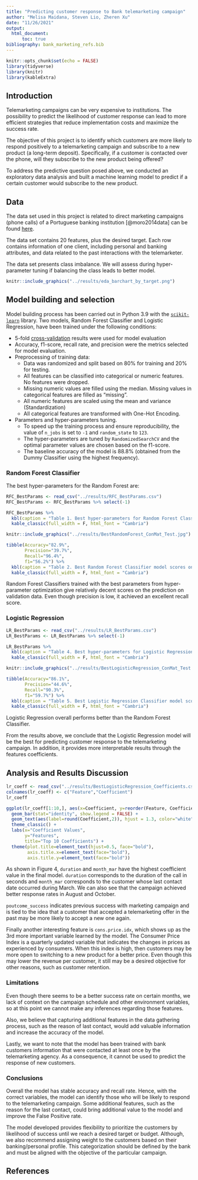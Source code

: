 ```yaml
---
title: "Predicting customer response to Bank telemarketing campaign"
author: "Melisa Maidana, Steven Lio, Zheren Xu"
date: "11/26/2021"
output: 
  html_document:
      toc: true
bibliography: bank_marketing_refs.bib
---
```


```r
knitr::opts_chunk$set(echo = FALSE)
library(tidyverse)
library(knitr)
library(kableExtra)
```

## Introduction

Telemarketing campaigns can be very expensive to institutions. 
The possibility to predict the likelihood of customer response can lead to more efficient strategies that reduce implementation costs and maximize the success rate.

The objective of this project is to identify which customers are more likely 
to respond positively to a telemarketing campaign and subscribe to a new product (a long-term deposit). 
Specifically, if a customer is contacted over the phone, will they subscribe to the new product being offered?

To address the predictive question posed above, we conducted an exploratory data analysis 
and built a machine learning model to predict if a certain customer would subscribe to the new product.

## Data

The data set used in this project is related to direct marketing campaigns (phone calls) of a Portuguese banking institution [@moro2014data] can be found [here](http://archive.ics.uci.edu/ml/machine-learning-databases/00222/bank-additional.zip).

The data set contains 20 features, plus the desired target. 
Each row contains information of one client, including personal and banking attributes, 
and data related to the past interactions with the telemarketer.

The data set presents class imbalance. We will assess during hyper-parameter tuning 
if balancing the class leads to better model.


```r
knitr::include_graphics("../results/eda_barchart_by_target.png")
```


## Model building and selection
Model building process has been carried out in Python 3.9 with the [`scikit-learn`](https://scikit-learn.org/stable/) library. Two models, Random Forest Classifier and Logistic Regression, have been trained under the following conditions:

  * 5-fold [cross-validation](https://en.wikipedia.org/wiki/Cross-validation_(statistics)) results were used for model evaluation
  * Accuracy, f1-score, recall rate, and precision were the metrics selected for model evaluation.
  * Preprocessing of training data:
    - Data was randomized and split based on 80% for training and 20% for testing.
    - All features can be classified into categorical or numeric features. No features were dropped.
    - Missing numeric values are filled using the median. Missing values in categorical features are filled as "missing".
    - All numeric features are scaled using the mean and variance (Standardization)
    - All categorical features are transformed with One-Hot Encoding.
  * Parameters and hyper-parameters tuning.
    - To speed up the training process and ensure reproducibility, the value of `n_jobs` is set to `-1` and `random_state` to `123`.
    - The hyper-parameters are tuned by `RandomizedSearchCV` and the optimal parameter values are chosen based on the f1-score.
    - The baseline accuracy of the model is 88.8% (obtained from the Dummy Classifier using the highest frequency).

### Random Forest Classifier
The best hyper-parameters for the Random Forest are:
```r
RFC_BestParams <- read_csv("../results/RFC_BestParams.csv")
RFC_BestParams <- RFC_BestParams %>% select(-1) 
```
```r
RFC_BestParams %>%
  kbl(caption = "Table 1. Best hyper-parameters for Random Forest Classifier.") %>%
  kable_classic(full_width = F, html_font = "Cambria")
```

```r
knitr::include_graphics("../results/BestRandomForest_ConMat_Test.jpg")
```

```r
tibble(Accuracy="82.9%",
       Precision="39.7%",
       Recall="96.4%",
       f1="56.2%") %>%
  kbl(caption = "Table 2. Best Random Forest Classifier model scores on validation set:") %>%
  kable_classic(full_width = F, html_font = "Cambria")
```
Random Forest Classifiers trained with the best parameters from hyper-parameter optimization give relatively decent scores on the prediction on validation data. Even though
precision is low, it achieved an excellent recall score.

### Logistic Regression
```r
LR_BestParams <- read_csv("../results/LR_BestParams.csv")
LR_BestParams <- LR_BestParams %>% select(-1) 
```
```r
LR_BestParams %>%
  kbl(caption = "Table 4. Best hyper-parameters for Logistic Regression Classifier.") %>%
  kable_classic(full_width = F, html_font = "Cambria")
```

```r
knitr::include_graphics("../results/BestLogisticRegression_ConMat_Test.jpg")
```

```r
tibble(Accuracy="86.1%",
       Precision="44.6%",
       Recall="90.3%",
       f1="59.7%") %>%
  kbl(caption = "Table 5. Best Logistic Regression Classifier model scores on validation set:") %>%
  kable_classic(full_width = F, html_font = "Cambria")
```
Logistic Regression overall performs better than the Random Forest Classifier. 

From the results above, we conclude that the Logistic Regression model will be 
the best for predicting customer response to the telemarketing campaign. 
In addition, it provides more interpretable results through the features coefficients.


## Analysis and Results Discussion


```r
lr_coeff <- read_csv("../results/BestLogisticRegression_Coefficients.csv") %>% arrange(desc(Coefficient))
colnames(lr_coeff) <- c("Feature","Coefficient")
lr_coeff
```
```r
ggplot(lr_coeff[1:10,], aes(x=Coefficient, y=reorder(Feature, Coefficient), fill=Coefficient)) +
  geom_bar(stat="identity", show.legend = FALSE) +
  geom_text(aes(label=round(Coefficient,2)), hjust = 1.3, color="white", size=5.0) +
  theme_classic() +
  labs(x="Coefficient Values",
       y="Features",
       title="Top 10 Coefficients") +
  theme(plot.title=element_text(hjust=0.5, face="bold"),
        axis.title.x=element_text(face="bold"),
        axis.title.y=element_text(face="bold"))
```

As shown in Figure 4, `duration` and `month_mar` have the highest coefficient 
value in the final model. `duration` corresponds to the duration of the call in seconds and 
`month_mar` corresponds to the customer whose last contact date occurred during March. 
We can also see that the campaign achieved better response rates in August and October.

`poutcome_success` indicates previous success with marketing campaign and is tied to the 
idea that a customer that accepted a telemarketing offer in the past may be more likely to
 accept a new one again.

Finally another interesting feature is `cons.price.idx`, which shows up as 
the 3rd more important variable learned by the model. The Consumer Price Index is a quarterly
updated variable that indicates the changes in prices as experienced by consumers. 
When this index is high, then customers may be more open to switching to a new product
for a better price. Even though this may lower the revenue per customer, it still may be
a desired objective for other reasons, such as customer retention. 


### Limitations

Even though there seems to be a better success rate on certain months, we lack of context on the campaign schedule and other environment variables, so at this point we cannot make any inferences regarding those features.

Also, we believe that capturing additional features in the data gathering process, such as the reason of last contact, 
would add valuable information and increase the accuracy of the model.

Lastly, we want to note that the model has been trained with bank customers information that were contacted at least once by the telemarketing agency. As a consequence, it cannot be used to predict the response of new customers.

### Conclusions

Overall the model has stable accuracy and recall rate. Hence, with the correct
variables, the model can identify those who will be likely to respond to the telemarketing
campaign. 
Some additional features, such as the reason for the last contact, could bring additional value to the model
and improve the False Positive rate.

The model developed provides flexibility to prioritize the customers by likelihood of success 
until we reach a desired target or budget. Although, we also recommend assigning weight to the customers
based on their banking/personal profile. 
This categorization should be defined by the bank and 
must be aligned with the objective of the particular campaign. 


## References
